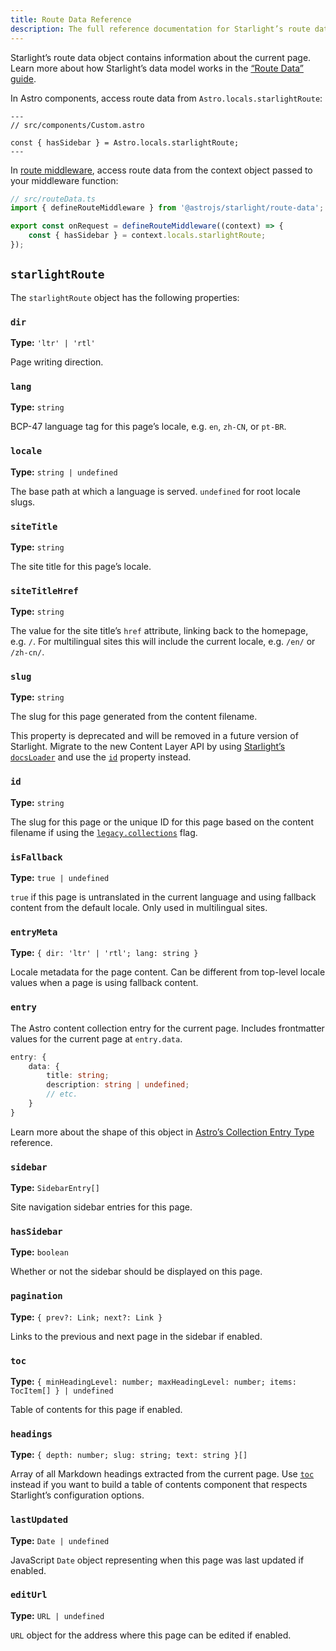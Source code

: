 ```yaml
---
title: Route Data Reference
description: The full reference documentation for Starlight’s route data object.
---
```


Starlight’s route data object contains information about the current page.
Learn more about how Starlight’s data model works in the [“Route Data” guide](/guides/route-data/).

In Astro components, access route data from `Astro.locals.starlightRoute`:

```astro {4}
---
// src/components/Custom.astro

const { hasSidebar } = Astro.locals.starlightRoute;
---
```

In [route middleware](/guides/route-data/#customizing-route-data), access route data from the context object passed to your middleware function:

```ts {5}
// src/routeData.ts
import { defineRouteMiddleware } from '@astrojs/starlight/route-data';

export const onRequest = defineRouteMiddleware((context) => {
	const { hasSidebar } = context.locals.starlightRoute;
});
```

## `starlightRoute`

The `starlightRoute` object has the following properties:

### `dir`

**Type:** `'ltr' | 'rtl'`

Page writing direction.

### `lang`

**Type:** `string`

BCP-47 language tag for this page’s locale, e.g. `en`, `zh-CN`, or `pt-BR`.

### `locale`

**Type:** `string | undefined`

The base path at which a language is served. `undefined` for root locale slugs.

### `siteTitle`

**Type:** `string`

The site title for this page’s locale.

### `siteTitleHref`

**Type:** `string`

The value for the site title’s `href` attribute, linking back to the homepage, e.g. `/`.
For multilingual sites this will include the current locale, e.g. `/en/` or `/zh-cn/`.

### `slug`

**Type:** `string`

The slug for this page generated from the content filename.

This property is deprecated and will be removed in a future version of Starlight.
Migrate to the new Content Layer API by using [Starlight’s `docsLoader`](/manual-setup/#configure-content-collections) and use the [`id`](#id) property instead.

### `id`

**Type:** `string`

The slug for this page or the unique ID for this page based on the content filename if using the [`legacy.collections`](https://docs.astro.build/en/reference/legacy-flags/#collections) flag.

### `isFallback`

**Type:** `true | undefined`

`true` if this page is untranslated in the current language and using fallback content from the default locale.
Only used in multilingual sites.

### `entryMeta`

**Type:** `{ dir: 'ltr' | 'rtl'; lang: string }`

Locale metadata for the page content. Can be different from top-level locale values when a page is using fallback content.

### `entry`

The Astro content collection entry for the current page.
Includes frontmatter values for the current page at `entry.data`.

```ts
entry: {
	data: {
		title: string;
		description: string | undefined;
		// etc.
	}
}
```

Learn more about the shape of this object in [Astro’s Collection Entry Type](https://docs.astro.build/en/reference/modules/astro-content/#collectionentry) reference.

### `sidebar`

**Type:** `SidebarEntry[]`

Site navigation sidebar entries for this page.

### `hasSidebar`

**Type:** `boolean`

Whether or not the sidebar should be displayed on this page.

### `pagination`

**Type:** `{ prev?: Link; next?: Link }`

Links to the previous and next page in the sidebar if enabled.

### `toc`

**Type:** `{ minHeadingLevel: number; maxHeadingLevel: number; items: TocItem[] } | undefined`

Table of contents for this page if enabled.

### `headings`

**Type:** `{ depth: number; slug: string; text: string }[]`

Array of all Markdown headings extracted from the current page.
Use [`toc`](#toc) instead if you want to build a table of contents component that respects Starlight’s configuration options.

### `lastUpdated`

**Type:** `Date | undefined`

JavaScript `Date` object representing when this page was last updated if enabled.

### `editUrl`

**Type:** `URL | undefined`

`URL` object for the address where this page can be edited if enabled.
